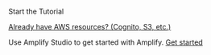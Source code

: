<br/>
<InternalLinkButton href="/gen1/swift/start/getting-started/installation">
  <span slot="text">Start the Tutorial</span>
</InternalLinkButton>

[Already have AWS resources? (Cognito, S3, etc.)](/gen1/[platform]/start/project-setup/use-existing-resources/)

Use Amplify Studio to get started with Amplify. [Get started](https://sandbox.amplifyapp.com/getting-started)
